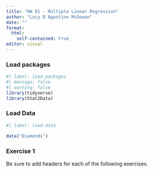```yaml
---
title: "HW 01 - Multiple Linear Regression"
author: "Lucy D'Agostino McGowan"
date: ""
format: 
  html:
    self-contained: true
editor: visual
---
```


### Load packages

```r
#| label: load-packages
#| message: false
#| warning: false
library(tidyverse) 
library(Stat2Data)
```

### Load Data

```r
#| label: load-data

data("Diamonds")
```

### Exercise 1

Be sure to add headers for each of the following exercises.
